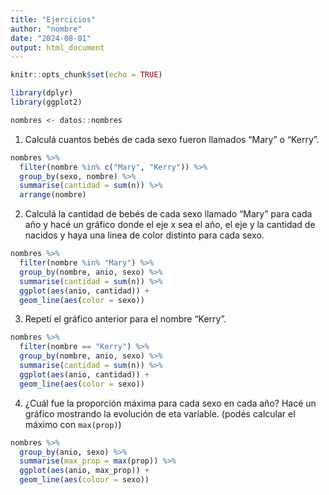 ```yaml
---
title: "Ejercicios"
author: "nombre"
date: "2024-08-01"
output: html_document
---
```


```r
knitr::opts_chunk$set(echo = TRUE)

library(dplyr)
library(ggplot2)
```


```r
nombres <- datos::nombres
```

1. Calculá cuantos bebés de cada sexo fueron llamados "Mary" o "Kerry". 

```r
nombres %>% 
  filter(nombre %in% c("Mary", "Kerry")) %>% 
  group_by(sexo, nombre) %>% 
  summarise(cantidad = sum(n)) %>% 
  arrange(nombre)
```


2. Calculá la cantidad de bebés de cada sexo llamado "Mary" para cada año y hacé un gráfico donde el eje x sea el año, el eje y la cantidad de nacidos y haya una linea de color distinto para cada sexo.


```r
nombres %>% 
  filter(nombre %in% "Mary") %>% 
  group_by(nombre, anio, sexo) %>%
  summarise(cantidad = sum(n)) %>% 
  ggplot(aes(anio, cantidad)) +
  geom_line(aes(color = sexo))
```

3. Repetí el gráfico anterior para el nombre "Kerry".

```r
nombres %>% 
  filter(nombre == "Kerry") %>% 
  group_by(nombre, anio, sexo) %>%
  summarise(cantidad = sum(n)) %>% 
  ggplot(aes(anio, cantidad)) +
  geom_line(aes(color = sexo))
```


4. ¿Cuál fue la proporción máxima para cada sexo en cada año? Hacé un gráfico mostrando la evolución de eta variable. (podés calcular el máximo con `max(prop)`)

```r
nombres %>%
  group_by(anio, sexo) %>% 
  summarise(max_prop = max(prop)) %>% 
  ggplot(aes(anio, max_prop)) +
  geom_line(aes(colour = sexo))
```


